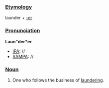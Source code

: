 ===[[Etymology]]===
launder + [[-er]]
===[[Pronunciation]]===
'''Laun"der*er'''
*[[IPA]]: //
*[[SAMPA]]: //
===[[Noun]]===
#One who follows the business of [[laundering]].